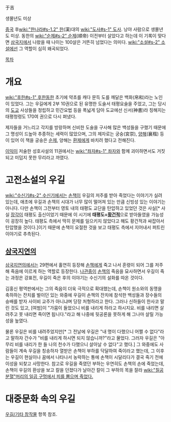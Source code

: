于吉

생몰년도 미상

[[중국]] 후[[wiki:"한나라#s-1.2" 한]](漢)대의 [[wiki:"도사#s-1" 도사]]. 낭야 사람으로 생몰년도 미상. 동한의 [[wiki:"순제#s-2" 순제]](順帝) 이전부터 살았다고 하는데 이 기록이 맞다면 [[삼국지]]에서 나왔을 때 나이는 100살은 거뜬히 넘었다는 의미다. [[wiki:"소설#s-2" 소설]]에선 그 역할이 심히 왜곡되었다.

[[목차]]
= 개요 =
[[wiki:"후한#s-1" 후한]]동한 초기에 약초를 캐다 문득 도를 깨달은 백화(帛和)라는 노인이 있었다. 그는 우길에게 2부 10권으로 된 유명한 도술서 태평요술을 주었고, 그는 당시의 [[도교]] 사상들을 정립하고 민간요법 등을 폭넓게 담아 도교에선 신서(神書)라 칭해지는 태평청령도 170여 권으로 다시 펴냈다.

제자들을 거느리고 각지를 방랑하며 신비한 도술을 구사해 많은 백성들을 구했기 때문에 그 명성이 드높아 추종하는 세력이 많았으며, 그의 제자로는 궁숭(宮崇), [[양해]](襄楷) 등이 있어 이 책을 궁숭은 [[순제]], 양해는 [[환제]]에게 바치려 했다고 전해진다.

[[이익]]이 저술한 성호사설의 11권에서는 [[wiki:"좌자#s-1" 좌자]]와 함께 괴이하면서도 거짓되고 미덥지 못한 무리라고 까였다.

= 고전소설의 우길 =
[[wiki:"수신기#s-2" 수신기]]에서는 [[손책]]이 우길의 저주를 받아 죽었다는 이야기가 실려 있는데, 애초에 우길과 손책의 시대가 너무 많이 떨어져 있는 만큼 신빙성 있는 이야기는 아니다. 다만 손책이 그전부터 영토 내의 태평도 교단을 탄압하고 있었던 것은 사실[* 사실 [[장각]]이 태평도 출신이었기 때문에 이 시기에 '''태평도=[[황건적]]'''으로 받아들였을 가능성이 굉장히 높다. 태평도 측에서 딱히 문제를 일으키지 않았다고 해도 황건적과 싸잡아서 탄압했을 것이다.]이기 때문에 손책이 요절한 것을 보고 태평도 측에서 지어내서 퍼트린 이야기로 추측된다.

== [[삼국지연의]] ==
[[삼국지연의]]에서는 29편에서 홀연히 등장해 [[손책]]에게 죽고 나서 혼령이 되어 그를 저주해 죽음에 이르게 하는 역할로 등장한다. [[나관중]]이 [[손책]]의 죽음을 묘사하면서 우길이 죽는 과정은 강표전, 우길이 죽은 후의 이야기는 수신기의 설화를 따온 것이다.

김홍신 평역판에서는 그의 죽음이 더욱 극적으로 확대했는데, 손책이 원소와의 동맹을 축하하는 잔치를 벌이던 있는 와중에 우길이 손책의 잔치에 참석한 백성들과 장수들의 숭배를 받자 사이비 교주가 아니냐며 당장 처형하라고 한다. 그러나 신하들이 한사코 말린 것도 있고, [여범]이 "가뭄이 들었으니 비를 내리게 하라고 하시지요. 비를 내리면 살려주고 못 내리면 죽이면 됩니다."라고 해 나중에 뒷공론을 못하게 해 그나마 살릴 가능성을 높였다.

물론 우길은 비를 내려주었지만[* 그 전날에 우길은 "내 명이 다했으니 어쩔 수 없다"라고 말하자 간수가 "비를 내리게 하시면 되지 않습니까?"라고 물었다. 그러자 우길은 "아무리 비를 내리가 한 들 나의 천수가 다했으니 살아날 수 없다"고 했다.] 그 와중에도 사람들이 계속 우길을 칭송하자 열받은 손책이 부하를 닥달하여 죽이라고 했는데, 그 이후는 우길이 현실이나 꿈에서 나타나서 농락하는 통에 손책이 시달리다가 결국 죽기 전에 이성을 되찾고 사망한다. 참고로 우길을 죽였던 부하는 우연히도 손책의 손에 죽었는데, 손책이 우길의 환상을 보고 칼을 던졌다가 날아간 칼이 그 부하의 목을 잘라 [[wiki:"칠공분혈"머리의 일곱 구멍에서 피를 뿜으며 죽었다.]]

= 대중문화 속의 우길 =
[[우길/기타 창작물]] 항목 참조.
